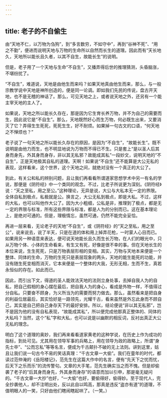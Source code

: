 ```yaml
---
---
---
```

title: 老子的不自偷生
---




由“天地不仁，以万物为刍狗”，到“多言数穷，不如守中”，再到“谷神不死”、“用之不勤”，便进而说明天地与万物的生命所以自然而长生的道理。因此而有“天长地久，天地所以能长且久者，以其不自生，故能长生”的说明。

但是，老子用了一个天地与生命“不自生”，又播弄得后世的推理猜测，头昏脑涨，不堪纷扰了。

“不自生”，难道说，天地是由他生而来吗？如果天地真由他生而来，那么，与一般宗教学说中天地是神所创造的，便是同一论调。即如我们先民的传说，盘古开天地，也不是无稽的神话了。那么，可见天地之上，或者说天地之外，还另有一个能主宰天地的主人了。

如果说，天地之所以能长久存在，那是因为它生育长养万物，并不为自己的需要而生，因此说它是“不自生”。那么，天地既然好心而生万物，何必既生出来，又要消灭了它？弄得生生死死，死死生生，好不耐烦。如果掉一句古文的口语，“何天地之不惮烦也？”

老子说了一句天地之所以能长久存在的原因，是因为“不自生”，“故能长生”。既不说明是由他力而生，也不明显地说为万物而不得已不生。只是套上“是以圣人后其身而身先，外其身而身存，非以其无私邪？故能成其私”一段妙文，说明天地的“不自生”，正是天地极其自私的道理。天啊！如果说“不自生”还不能算是大公无私的表现，这样看来，这个世界，这个天地之间，就绝对没有一个真正的大公了。

到此，有关公和私的辨别问题，且让我们再看看所谓道家思想学术中另一有名的学说，那便是《阴符经》中一个类同的观念。不过，比老子所说更为深刻。《阴符经》说：“天之至私，用之至公。”这种理论，无异是说，大公与大私本无一定的界限。全体自私到极点，私极就是公。换言之，大公无私到极点，即是大私。不过，这样的大私，也可以叫他作大公了。因为大小粗细，公私是非，推理到了极点，都是无一定的界限与标准，所有这些界限与标准，都是人为的分别而已。这在基本理论上，是绝对可通的。但是，理极情忘，虽然可通，仍然不能完全妥恰。

再进一层来看，无论老子的天地“不自生”，或《阴符经》的“天之至私，用之至公”，说来说去，说了半天，只是在道的体和用上掉弄花枪，一时蒙人心目而已。如果用另一种语意来表达，便可说天地能长且久而生长万物，在人们的眼光中，只从万物个体、小体的生命看来，有生又有死，好像是很不幸的事。但在天地长生的本位来说，生生死死，只是万物表层形相的变相。其实，万物与天地本来便是一个整体、同体的生命，万物的生死只是表层现象的两头，天地的能生能死的功能，并没有随生死变相而消灭，它本来便是一个整体的大我，无形无相，生而不生，真若永恒似的存在。如此而已。

因此，而引出下文，得道的圣人能效法天地的法则立身处事，去掉自我人为的自私，把自己假相的身心摆在最后，把自我人为的身心，看成是外物一样，不值得过分自私。只要奋不顾身，为义所当为的需要而努力做去。那么，虽然看来是把自身的利益位居最后，其实恰好是一路领先，光耀千古，看来虽然是外忘此身而不顾自己，其实是自己把自己身存天下的最好安排。所以，结论便说“非以其无私邪”，岂不是因为他的没有自私表现，“故能成其私”，所以便完成他那真正整体的、同体的大私吗？当然，这个“私”字和大私，也可以说是以幽默的相反词，反衬出真正大公无私的理念。

明白了这个道理的奥妙，我们再来看看道家黄老的这种学说，在历史上作为成功的指标，到处可见。尤其用在领导军事的兵略上，用在领导为政的政略上，所谓“身先士卒”、“公而忘私”等等名言，便成为千古颠扑不破的无上法则。讲到这里，姑且让我们说一句古今不易的笑话真理：“千古文章一大偷”。我们在童年的时代，都读过范仲淹的《岳阳楼记》，范先生在这篇大作中的名言，便有“先天下之忧而忧，后天下之乐而乐”的流传警句。文章的大手笔，范先生确实当之而不愧。但是却偷袭了老子的“后其身而身先，外其身而身存”的语意而加以引申，那是毫无疑问的。“千古文章一大抄”也好，“一大偷”也好，要偷得好，偷得妙。至于现代人，完全抄袭他人，却不注明出处，反以此自以鸣高，那真是违反“盗亦有道”的道理，不值明眼人的一笑，只好由他们瞎闹瞎起哄了。（一笑。）